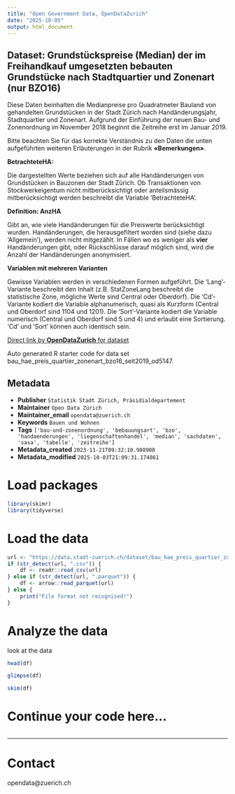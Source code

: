 ```yaml
---
title: "Open Government Data, OpenDataZurich"
date: "2025-10-05"
output: html_document
---
```


## Dataset: Grundstückspreise (Median) der im Freihandkauf umgesetzten bebauten Grundstücke nach Stadtquartier und Zonenart (nur BZO16)


Diese Daten beinhalten die Medianpreise pro Quadratmeter Bauland von gehandelten Grundstücken in der Stadt Zürich nach Handänderungsjahr, Stadtquartier und Zonenart. Aufgrund der Einführung der neuen Bau- und Zonenordnung im November 2018 beginnt die Zeitreihe erst im Januar 2019.

Bitte beachten Sie für das korrekte Verständnis zu den Daten die unten aufgeführten weiteren Erläuterungen in der Rubrik **«Bemerkungen»**.



**BetrachteteHA:**

 Die dargestellten Werte beziehen sich auf alle Handänderungen von Grundstücken in Bauzonen der Stadt Zürich. Ob Transaktionen von Stockwerkeigentum nicht mitberücksichtigt oder anteilsmässig mitberücksichtigt werden beschreibt die Variable 'BetrachteteHA'.
 

[]()

**Definition: AnzHA**

 Gibt an, wie viele Handänderungen für die Preiswerte berücksichtigt wurden. Handänderungen, die herausgefiltert worden sind (siehe dazu 'Allgemein'), werden nicht mitgezählt. In Fällen wo es weniger als **vier** Handänderungen gibt, oder Rückschlüsse darauf möglich sind, wird die Anzahl der Handänderungen anonymisiert.



[]()

**Variablen mit mehreren Varianten**


Gewisse Variablen werden in verschiedenen Formen aufgeführt. Die 'Lang'-Variante beschreibt den Inhalt (z.B. StatZoneLang beschreibt die statistische Zone, mögliche Werte sind Central oder Oberdorf). Die 'Cd'-Variante kodiert die Variable alphanumerisch, quasi als Kurzform (Central und Oberdorf sind 1104 und 1201). Die 'Sort'-Variante kodiert die Variable numerisch (Central und Oberdorf sind 5 und 4) und erlaubt eine Sortierung. 'Cd' und 'Sort' können auch identisch sein.


[]()



[Direct link by **OpenDataZurich** for dataset](https://data.stadt-zuerich.ch/dataset/bau_hae_preis_quartier_zonenart_bzo16_seit2019_od5147)

Auto generated R starter code for data set bau_hae_preis_quartier_zonenart_bzo16_seit2019_od5147.

## Metadata

- **Publisher** `Statistik Stadt Zürich, Präsidialdepartement`
- **Maintainer** `Open Data Zürich`
- **Maintainer_email** `opendata@zuerich.ch`
- **Keywords** `Bauen und Wohnen`
- **Tags** `['bau-und-zonenordnung', 'bebauungsart', 'bzo', 'handaenderungen', 'liegenschaftenhandel', 'median', 'sachdaten', 'sasa', 'tabelle', 'zeitreihe']`
- **Metadata_created** `2023-11-21T09:32:10.988900`
- **Metadata_modified** `2025-10-03T21:09:31.174861`


# Load packages

```r
library(skimr)
library(tidyverse)
```

# Load the data

```r
url <- "https://data.stadt-zuerich.ch/dataset/bau_hae_preis_quartier_zonenart_bzo16_seit2019_od5147/download/BAU514OD5147.csv"
if (str_detect(url, ".csv")) {
    df <- readr::read_csv(url)
} else if (str_detect(url, ".parquet")) {
    df <- arrow::read_parquet(url)
} else {
    print("File format not recognised!")
}
```

# Analyze the data

look at the data
```r
head(df)
```

```r
glimpse(df)
```

```r
skim(df)
```

# Continue your code here...

```r

```

------------------------------------------------------------------------

# Contact

opendata@zuerich.ch
